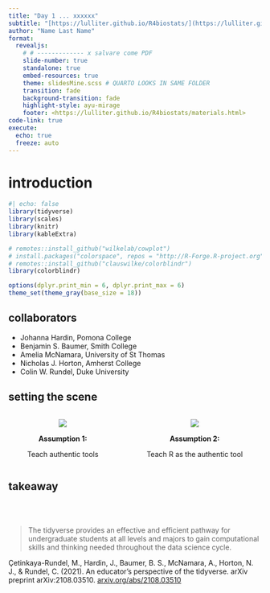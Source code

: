 ```yaml
---
title: "Day 1 ... xxxxxx"
subtitle: "[https://lulliter.github.io/R4biostats/](https://lulliter.github.io/R4biostats/)"
author: "Name Last Name"
format:
  revealjs:
    # # ------------- x salvare come PDF 
    slide-number: true
    standalone: true
    embed-resources: true
    theme: slidesMine.scss # QUARTO LOOKS IN SAME FOLDER 
    transition: fade
    background-transition: fade
    highlight-style: ayu-mirage
    footer: <https://lulliter.github.io/R4biostats/materials.html>
code-link: true
execute:
  echo: true
  freeze: auto
---
```


# introduction

```r
#| echo: false
library(tidyverse)
library(scales)
library(knitr)
library(kableExtra)

# remotes::install_github("wilkelab/cowplot")
# install.packages("colorspace", repos = "http://R-Forge.R-project.org")
# remotes::install_github("clauswilke/colorblindr")
library(colorblindr)

options(dplyr.print_min = 6, dplyr.print_max = 6)
theme_set(theme_gray(base_size = 18))
```

## collaborators

-   Johanna Hardin, Pomona College
-   Benjamin S. Baumer, Smith College
-   Amelia McNamara, University of St Thomas
-   Nicholas J. Horton, Amherst College
-   Colin W. Rundel, Duke University

## setting the scene

::: columns
::: {.column width="50%" style="text-align: center;"}
![](imgs_slides/icons8-code-64.png)
 
**Assumption 1:**

Teach authentic tools
:::

::: {.column width="50%" style="text-align: center;"}
![](imgs_slides/icons8-code-R-64.png)

**Assumption 2:**

Teach R as the authentic tool
:::
:::

## takeaway

<br><br>

> The tidyverse provides an effective and efficient pathway for undergraduate students at all levels and majors to gain computational skills and thinking needed throughout the data science cycle.

::: aside
Çetinkaya-Rundel, M., Hardin, J., Baumer, B. S., McNamara, A., Horton, N. J., & Rundel, C. (2021). An educator's perspective of the tidyverse. arXiv preprint arXiv:2108.03510. [arxiv.org/abs/2108.03510](https://arxiv.org/abs/2108.03510)
:::
